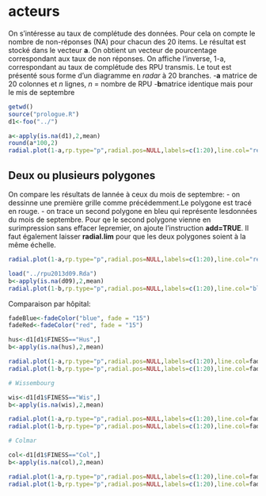 acteurs
========================================================

On s'intéresse au taux de complétude des données. Pour cela on compte le nombre de non-réponses (NA) pour chacun des 20 items. Le résultat est stocké dans le vecteur **a**. On obtient un vecteur de pourcentage correspondant aux taux de non réponses. On affiche l'inverse, 1-a, correspondant au taux de complétude des RPU transmis. Le tout est présenté sous forme d'un diagramme en *radar* à 20 branches.
-**a** matrice de 20 colonnes et *n* lignes, *n* = nombre de RPU
-**b**matrice identique mais pour le mis de septembre

```r
getwd()
source("prologue.R")
d1<-foo("../")

a<-apply(is.na(d1),2,mean)
round(a*100,2)
radial.plot(1-a,rp.type="p",radial.pos=NULL,labels=c(1:20),line.col="red",radial.lim=c(0,1),main="Taux de complétude des RPU transmis")
```
Deux ou plusieurs polygones
---------------------------
On compare les résultats de lannée à ceux du mois de septembre:
- on dessinne une première grille comme précédemment.Le polygone est tracé en rouge.
- on trace un second polygone en bleu qui représente lesdonnées du mois de septembre. Pour qe le second polygone vienne en surimpression sans effacer lepremier, on ajoute l'instruction **add=TRUE**. Il faut également laisser **radial.lim** pour que les deux polygones soient à la même échelle.
```r
radial.plot(1-a,rp.type="p",radial.pos=NULL,labels=c(1:20),line.col="red",radial.lim=c(0,1),main="Taux de complétude des RPU transmis")

load("../rpu2013d09.Rda")
b<-apply(is.na(d09),2,mean)
radial.plot(1-b,rp.type="p",radial.pos=NULL,labels=c(1:20),line.col="blue",radial.lim=c(0,1),add=T)
```
Comparaison par hôpital:
```r
fadeBlue<-fadeColor("blue", fade = "15")
fadeRed<-fadeColor("red", fade = "15")

hus<-d1[d1$FINESS=="Hus",]
b<-apply(is.na(hus),2,mean)

radial.plot(1-a,rp.type="p",radial.pos=NULL,labels=c(1:20),line.col=fadeRed,radial.lim=c(0,1),main="Taux de complétude des RPU transmis (HUS)",poly.col = fadeRed)
radial.plot(1-b,rp.type="p",radial.pos=NULL,labels=c(1:20),line.col=fadeBlue, poly.col=fadeBlue,radial.lim=c(0,1),add=T)

# Wissembourg

wis<-d1[d1$FINESS=="Wis",]
b<-apply(is.na(wis),2,mean)

radial.plot(1-a,rp.type="p",radial.pos=NULL,labels=c(1:20),line.col=fadeRed,radial.lim=c(0,1),main="Taux de complétude des RPU transmis (Wissembourg)",poly.col = fadeRed)
radial.plot(1-b,rp.type="p",radial.pos=NULL,labels=c(1:20),line.col=fadeBlue, poly.col=fadeBlue,radial.lim=c(0,1),add=T)

# Colmar

col<-d1[d1$FINESS=="Col",]
b<-apply(is.na(col),2,mean)

radial.plot(1-a,rp.type="p",radial.pos=NULL,labels=c(1:20),line.col=fadeRed,radial.lim=c(0,1),main="Taux de complétude des RPU transmis (Colmar)",poly.col = fadeRed)
radial.plot(1-b,rp.type="p",radial.pos=NULL,labels=c(1:20),line.col=fadeBlue, poly.col=fadeBlue,radial.lim=c(0,1),add=T)
```

